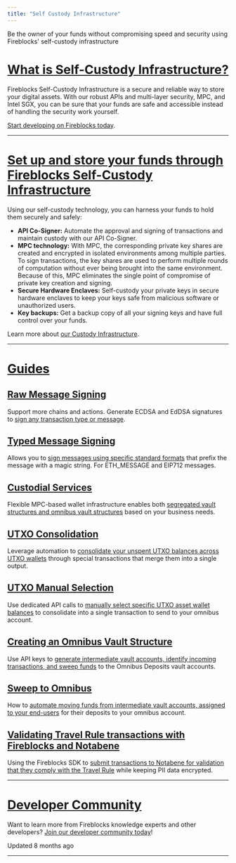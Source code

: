 ```yaml
---
title: "Self Custody Infrastructure"
---
```


Be the owner of your funds without compromising speed and security using Fireblocks' self-custody infrastructure

# [What is Self-Custody Infrastructure?](#what-is-self-custody-infrastructure)

Fireblocks Self-Custody Infrastructure is a secure and reliable way to store your digital assets. With our robust APIs and multi-layer security, MPC, and Intel SGX, you can be sure that your funds are safe and accessible instead of handling the security work yourself.

[Start developing on Fireblocks today](https://www.fireblocks.com/developer-sandbox-sign-up/?gl=1*19mlzew*_ga*MTY4ODc5Mjc3Ni%5B%E2%80%A6%5D_ga_D39L1D2ZX2*MTY4Nzg2MTQwOS4xNi4xLjE2ODc4Njc3OTMuMjcuMC4w).

* * *

# [Set up and store your funds through Fireblocks Self-Custody Infrastructure](#set-up-and-store-your-funds-through-fireblocks-self-custody-infrastructure)

Using our self-custody technology, you can harness your funds to hold them securely and safely:

*   **API Co-Signer:** Automate the approval and signing of transactions and maintain custody with our API Co-Signer.
*   **MPC technology:** With MPC, the corresponding private key shares are created and encrypted in isolated environments among multiple parties. To sign transactions, the key shares are used to perform multiple rounds of computation without ever being brought into the same environment. Because of this, MPC eliminates the single point of compromise of private key creation and signing.
*   **Secure Hardware Enclaves:** Self-custody your private keys in secure hardware enclaves to keep your keys safe from malicious software or unauthorized users.
*   **Key backups:** Get a backup copy of all your signing keys and have full control over your funds.

Learn more about [our Custody Infrastructure](https://www.fireblocks.com/digital-asset-custody/).

* * *

# [Guides](#guides)
## [Raw Message Signing](#raw-message-signing)

Support more chains and actions. Generate ECDSA and EdDSA signatures to [sign any transaction type or message](/docs/raw-message-signing).

## [Typed Message Signing](#typed-message-signing)

Allows you to [sign messages using specific standard formats](/docs/typed-message-signing) that prefix the message with a magic string. For ETH\_MESSAGE and EIP712 messages.

## [Custodial Services](#custodial-services)

Flexible MPC-based wallet infrastructure enables both [segregated vault structures and omnibus vault structures](/docs/custodial-services) based on your business needs.

## [UTXO Consolidation](#utxo-consolidation)

Leverage automation to [consolidate your unspent UTXO balances across UTXO wallets](/docs/utxo-consolidation) through special transactions that merge them into a single output.

## [UTXO Manual Selection](#utxo-manual-selection)

Use dedicated API calls to [manually select specific UTXO asset wallet balances](/docs/utxo-manual-selection) to consolidate into a single transaction to send to your omnibus account.

## [Creating an Omnibus Vault Structure](#creating-an-omnibus-vault-structure)

Use API keys to [generate intermediate vault accounts, identify incoming transactions, and sweep funds](/docs/creating-an-omnibus-vault-structure) to the Omnibus Deposits vault accounts.

## [Sweep to Omnibus](#sweep-to-omnibus)

How to [automate moving funds from intermediate vault accounts, assigned to your end-users](/docs/sweep-to-omnibus) for their deposits to your omnibus account.

## [Validating Travel Rule transactions with Fireblocks and Notabene](#validating-travel-rule-transactions-with-fireblocks-and-notabene)

Using the Fireblocks SDK to [submit transactions to Notabene for validation that they comply with the Travel Rule](/docs/validating-travel-rule-transactions-with-fireblocks-and-notabene) while keeping PII data encrypted.

* * *

# [Developer Community](#developer-community)

Want to learn more from Fireblocks knowledge experts and other developers? [Join our developer community today](https://community.fireblocks.com/)!

Updated 8 months ago

* * *